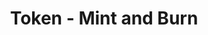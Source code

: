 ---
title: 'Token - Mint and Burn'
openapi: '/en/api-reference/openapi-en.json GET /token/v1/{chain}/{tokenAddress}/mintAndBurn'
---